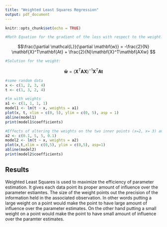 ```yaml
---
title: "Weighted Least Squares Regression"
output: pdf_document
---
```


```r
knitr::opts_chunk$set(echo = TRUE)
```



```r
#Math Equation for the gradient of the loss with respect to the weight:
```
$$\frac{\partial \mathcal{L}}{\partial \mathbf{w}} = -\frac{2}{N} \mathbf{X}^T\mathbf{At} + \frac{2}{N}\mathbf{X}^T\mathbf{AXw} $$

```r
#Solution for the weight:
```
$$\mathbf{\hat{w}} = (\mathbf{X}^T\mathbf{AX})^{-1}\mathbf{X}^T\mathbf{At}$$

  
```r

#some random data
x <- c(1, 2, 3, 4)
t <- c(1, 3, 2, 4)

#lm with weights
a1 <- c(1, 1, 1, 1)
model1 <- lm(t ~ x, weights = a1)
plot(x, t, xlim = c(0, 5), ylim = c(0, 5), asp = 1)
abline(model1)
print(model1$coefficients)

#Effects of altering the weights on the two inner points (x=2, x= 3) and the outer points (x=1, x=4)
a2 <- c(0.1, 5, 5, 0.1)
model2 <- lm(t ~ x, weights = a2)
plot(x,t,xlim = c(0,5), ylim = c(0,5), asp=1)
abline(model2)
print(model2$coefficients)

```

## Results
Weighted Least Squares is used to maximize the efficiency of parameter estimation. It gives each data point its
proper amount of influence over the parameter estiamtes. The size of the weight points out the precision of the
information held in the associated observation. In other words putting a large weight on a point would make the
point to have large amount of influence over the parameter estimates. On the other hand putting a small weight on a point
would make the point to have small amount of influence over the paramter estimates.